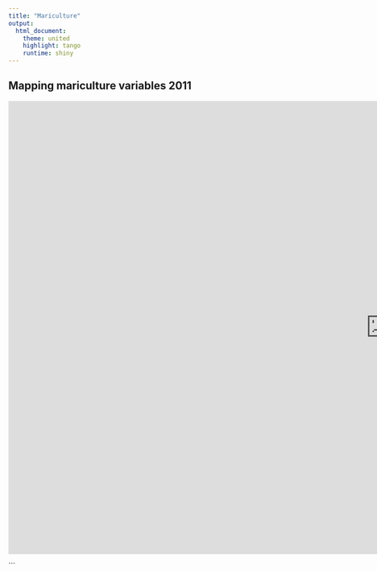 ```yaml
---
title: "Mariculture"
output:
  html_document:
    theme: united
    highlight: tango
    runtime: shiny
---
```


## Mapping mariculture variables 2011

<iframe src="https://owenrliu.shinyapps.io/kuni_vis_1/" style="border: black; width: 1500px; height: 900px"></iframe> 

```
